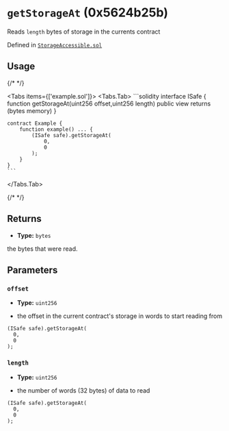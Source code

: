 

<LegacyCallout />

# `getStorageAt` (0x5624b25b)



Reads `length` bytes of storage in the currents contract




Defined in [`StorageAccessible.sol`](https://github.com/safe-global/safe-smart-account/tree/v1.3.0/contracts/common/StorageAccessible.sol#L13)


## Usage

{/* <!-- vale off --> */}

<Tabs items={['example.sol']}>
  <Tabs.Tab>
    ```solidity
    interface ISafe {
        function getStorageAt(uint256 offset,uint256 length) public view returns (bytes memory)
    }

    contract Example {
        function example() ... {
            (ISafe safe).getStorageAt(
                0,
                0
            );
        }
    }
    ```
  </Tabs.Tab>
</Tabs>

{/* <!-- vale on --> */}

## Returns



  - **Type:** `bytes`

  the bytes that were read.




## Parameters

### `offset`

  - **Type:** `uint256`

  - the offset in the current contract's storage in words to start reading from

  ```solidity focus=2
  (ISafe safe).getStorageAt(
    0,
    0
  );
  ```


### `length`

  - **Type:** `uint256`

  - the number of words (32 bytes) of data to read

  ```solidity focus=3
  (ISafe safe).getStorageAt(
    0,
    0
  );
  ```





